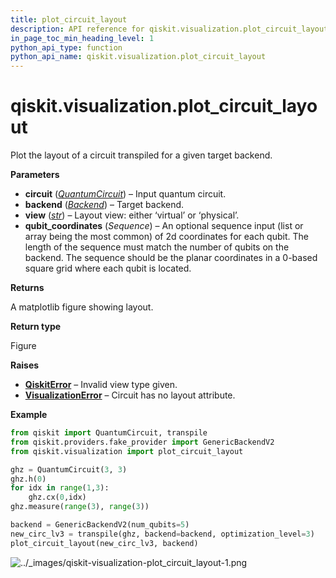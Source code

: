 ```yaml
---
title: plot_circuit_layout
description: API reference for qiskit.visualization.plot_circuit_layout
in_page_toc_min_heading_level: 1
python_api_type: function
python_api_name: qiskit.visualization.plot_circuit_layout
---
```


<span id="qiskit-visualization-plot-circuit-layout" />

# qiskit.visualization.plot\_circuit\_layout

<Function id="qiskit.visualization.plot_circuit_layout" isDedicatedPage={true} github="https://github.com/Qiskit/qiskit/tree/stable/1.0/qiskit/visualization/gate_map.py#L1118-L1216" signature="qiskit.visualization.plot_circuit_layout(circuit, backend, view='virtual', qubit_coordinates=None)">
  Plot the layout of a circuit transpiled for a given target backend.

  **Parameters**

  *   **circuit** ([*QuantumCircuit*](qiskit.circuit.QuantumCircuit "qiskit.circuit.QuantumCircuit")) – Input quantum circuit.
  *   **backend** ([*Backend*](qiskit.providers.Backend "qiskit.providers.Backend")) – Target backend.
  *   **view** ([*str*](https://docs.python.org/3/library/stdtypes.html#str "(in Python v3.12)")) – Layout view: either ‘virtual’ or ‘physical’.
  *   **qubit\_coordinates** (*Sequence*) – An optional sequence input (list or array being the most common) of 2d coordinates for each qubit. The length of the sequence must match the number of qubits on the backend. The sequence should be the planar coordinates in a 0-based square grid where each qubit is located.

  **Returns**

  A matplotlib figure showing layout.

  **Return type**

  Figure

  **Raises**

  *   [**QiskitError**](exceptions#qiskit.exceptions.QiskitError "qiskit.exceptions.QiskitError") – Invalid view type given.
  *   [**VisualizationError**](visualization#qiskit.visualization.VisualizationError "qiskit.visualization.VisualizationError") – Circuit has no layout attribute.

  **Example**

  ```python
  from qiskit import QuantumCircuit, transpile
  from qiskit.providers.fake_provider import GenericBackendV2
  from qiskit.visualization import plot_circuit_layout

  ghz = QuantumCircuit(3, 3)
  ghz.h(0)
  for idx in range(1,3):
      ghz.cx(0,idx)
  ghz.measure(range(3), range(3))

  backend = GenericBackendV2(num_qubits=5)
  new_circ_lv3 = transpile(ghz, backend=backend, optimization_level=3)
  plot_circuit_layout(new_circ_lv3, backend)
  ```

  ![../\_images/qiskit-visualization-plot\_circuit\_layout-1.png](/images/api/qiskit/qiskit-visualization-plot_circuit_layout-1.png)
</Function>

